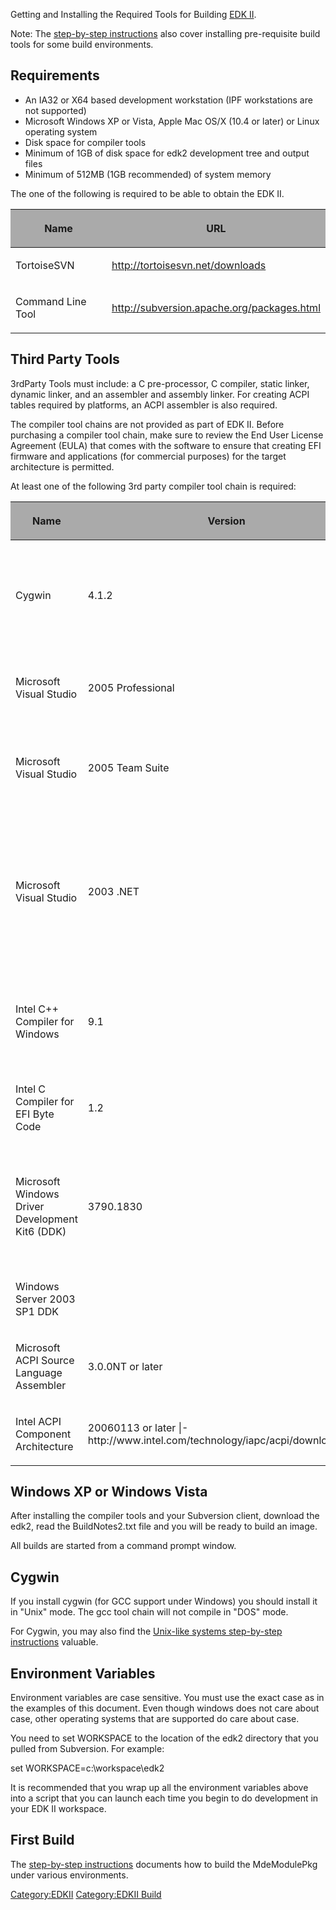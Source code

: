 [[Category:EDKII]]
[[Category:EDKII Build]]
Getting and Installing the Required Tools for Building [[EDK II]].

Note: The [[step-by-step instructions]] also cover installing pre-requisite build tools for some build environments.

== Requirements ==
* An IA32 or X64 based development workstation (IPF workstations are not supported)
* Microsoft Windows XP or Vista, Apple Mac OS/X (10.4 or later) or Linux operating system
* Disk space for compiler tools
* Minimum of 1GB of disk space for edk2 development tree and output files
* Minimum of 512MB (1GB recommended) of system memory

The one of the following is required to be able to obtain the EDK II.

{| border="0" 
! style="background-color:#aaaaaa;"|Name
!style="background-color:#aaaaaa;"|URL
|-
|TortoiseSVN
|http://tortoisesvn.net/downloads
|-
|Command Line Tool
|http://subversion.apache.org/packages.html
|}

== Third Party Tools ==

3rdParty Tools must include: a C pre-processor, C compiler, static linker, dynamic linker, and an assembler and assembly linker. For creating ACPI tables required by platforms, an ACPI assembler is also required.

The compiler tool chains are not provided as part of EDK II. Before purchasing a compiler tool chain, make sure to review the End User License Agreement (EULA) that comes with the software to ensure that creating EFI firmware and applications (for commercial purposes) for the target architecture is permitted.

At least one of the following 3rd party compiler tool chain is required:
{|
! style="background-color:#aaaaaa;"|Name
! style="background-color:#aaaaaa;"|Version
! style="background-color:#aaaaaa;"|URL
! style="background-color:#aaaaaa;"|Note
|-
|Cygwin
|4.1.2
|http://www.cygwin.com
|Instructions for installation of GCC are included in the BaseTools\gcc directory.
|-
|Microsoft Visual Studio
|2005 Professional
|http://msdn2.microsoft.com/en-us/vstudio
|The default tool chain for the IA32 and X64 builds.
|-
|Microsoft Visual Studio
|2005 Team Suite
|http://msdn2.microsoft.com/en-us/vstudio
|Needed for building IPF targets if the DDK is not installed.
|-
|Microsoft Visual Studio
|2003 .NET
|http://msdn2.microsoft.com/en-us/vstudio
|May only be available through a MSDN subscription. If the DDK is not available, MASM 6.15 can be used for the assembler.
|-
|Intel C++ Compiler for Windows
|9.1
|http://www.intel.com
|The Intel Compiler requires a Microsoft Visual Studio installation.
|-
|Intel C Compiler for EFI Byte Code
|1.2
|http://www.intel.com/cd/software/products/asmo-na/eng/compilers/efibc/index.htm
|-
|Microsoft Windows Driver Development Kit6 (DDK)
|3790.1830
|
|The default tool chain for IPF builds. To download and use the DDK, you must burn the ISO file to a CD or DVD.
|-
|Windows Server 2003 SP1 DDK
|-
|Microsoft ACPI Source Language Assembler
|3.0.0NT or later
|http://www.microsoft.com/whdc/system/pnppwr/powermgmt/default.mspx
|-
|Intel ACPI Component Architecture
|20060113 or later
|-http://www.intel.com/technology/iapc/acpi/downloads.htm
|}

== Windows XP or Windows Vista ==

After installing the compiler tools and your Subversion client, download the edk2, read the BuildNotes2.txt file and you will be ready to build an image.

All builds are started from a command prompt window.

== Cygwin ==

If you install cygwin (for GCC support under Windows) you should install it in "Unix" mode. The gcc tool chain will not compile in "DOS" mode.

For Cygwin, you may also find the [[Unix-like systems|Unix-like systems step-by-step instructions]] valuable.

== Environment Variables ==


Environment variables are case sensitive. You must use the exact case as in the examples of this document. Even though windows does not care about case, other operating systems that are supported do care about case.

You need to set WORKSPACE to the location of the edk2 directory that you pulled from Subversion. For example:

set WORKSPACE=c:\workspace\edk2

It is recommended that you wrap up all the environment variables above into a script that you can launch each time you begin to do development in your EDK II workspace.

== First Build ==

The [[step-by-step instructions]] documents how to build the MdeModulePkg under various environments.